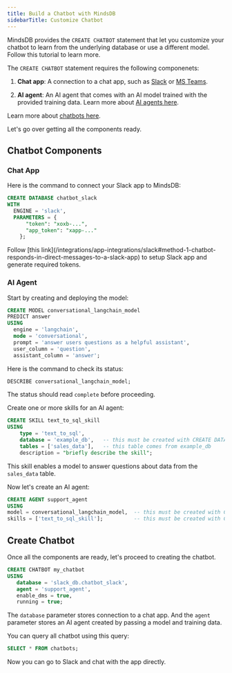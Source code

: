 ```yaml
---
title: Build a Chatbot with MindsDB
sidebarTitle: Customize Chatbot
---
```


MindsDB provides the `CREATE CHATBOT` statement that let you customize your chatbot to learn from the underlying database or use a different model. Follow this tutorial to learn more.

The `CREATE CHATBOT` statement requires the following componenets:

1. **Chat app**: A connection to a chat app, such as [Slack](/integrations/app-integrations/slack) or [MS Teams](/integrations/app-integrations/microsoft-teams).

2. **AI agent**: An AI agent that comes with an AI model trained with the provided training data. Learn more about [AI agents here](/agents/agent).

Learn more about [chatbots here](/agents/chatbot).

Let's go over getting all the components ready.

## Chatbot Components

### Chat App

Here is the command to connect your Slack app to MindsDB:

```sql
CREATE DATABASE chatbot_slack
WITH
  ENGINE = 'slack',
  PARAMETERS = {
      "token": "xoxb-...",
      "app_token": "xapp-..."
    };
```

<Tip>
Follow [this link](/integrations/app-integrations/slack#method-1-chatbot-responds-in-direct-messages-to-a-slack-app) to setup Slack app and generate required tokens.
</Tip>

### AI Agent

Start by creating and deploying the model:

```sql
CREATE MODEL conversational_langchain_model
PREDICT answer
USING
  engine = 'langchain',
  mode = 'conversational',
  prompt = 'answer users questions as a helpful assistant',
  user_column = 'question',
  assistant_column = 'answer';
```

Here is the command to check its status:

```sql
DESCRIBE conversational_langchain_model;
```

The status should read `complete` before proceeding.

Create one or more skills for an AI agent:

```sql
CREATE SKILL text_to_sql_skill
USING
    type = 'text_to_sql',
    database = 'example_db',   -- this must be created with CREATE DATABASE
    tables = ['sales_data'],   -- this table comes from example_db
    description = "briefly describe the skill";
```

This skill enables a model to answer questions about data from the `sales_data` table.

Now let's create an AI agent:

```sql
CREATE AGENT support_agent
USING
model = conversational_langchain_model,  -- this must be created with CREATE MODEL
skills = ['text_to_sql_skill'];          -- this must be created with CREATE SKILL
```

## Create Chatbot

Once all the components are ready, let's proceed to creating the chatbot.

```sql
CREATE CHATBOT my_chatbot
USING
   database = 'slack_db.chatbot_slack',
   agent = 'support_agent',
   enable_dms = true,
   running = true;
```

The `database` parameter stores connection to a chat app. And the `agent` parameter stores an AI agent created by passing a model and training data.

You can query all chatbot using this query:

```sql
SELECT * FROM chatbots;
```

Now you can go to Slack and chat with the app directly.
